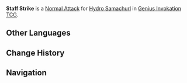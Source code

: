 {{Genius Invokation TCG Skill Infobox
|title      = Staff Strike
|image      = Staff Strike (Hydro Samachurl) Character Card Skill.png
|type       = Normal Attack
|character  = Hydro Samachurl
|unaligned  = 2
|effect     = Deals 1 {{Color|Physical DMG}}.
|order      = 1
}}
'''Staff Strike''' is a [[Character Card Normal Attack|Normal Attack]] for [[Hydro Samachurl (Character Card)|Hydro Samachurl]] in [[Genius Invokation TCG]].

==Other Languages==
{{Transclude|Staff Strike (Anemo Samachurl)|Other Languages}}

==Change History==
{{Change History|3.3}}

==Navigation==
{{Genius Invokation TCG Skill Navbox|Hydro Samachurl}}